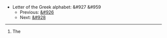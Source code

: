 *Letter of the Greek alphabet: &#927 &#959
**Previous: [[xi|&#926]]
**Next: [[pi|&#928]]

----

#The